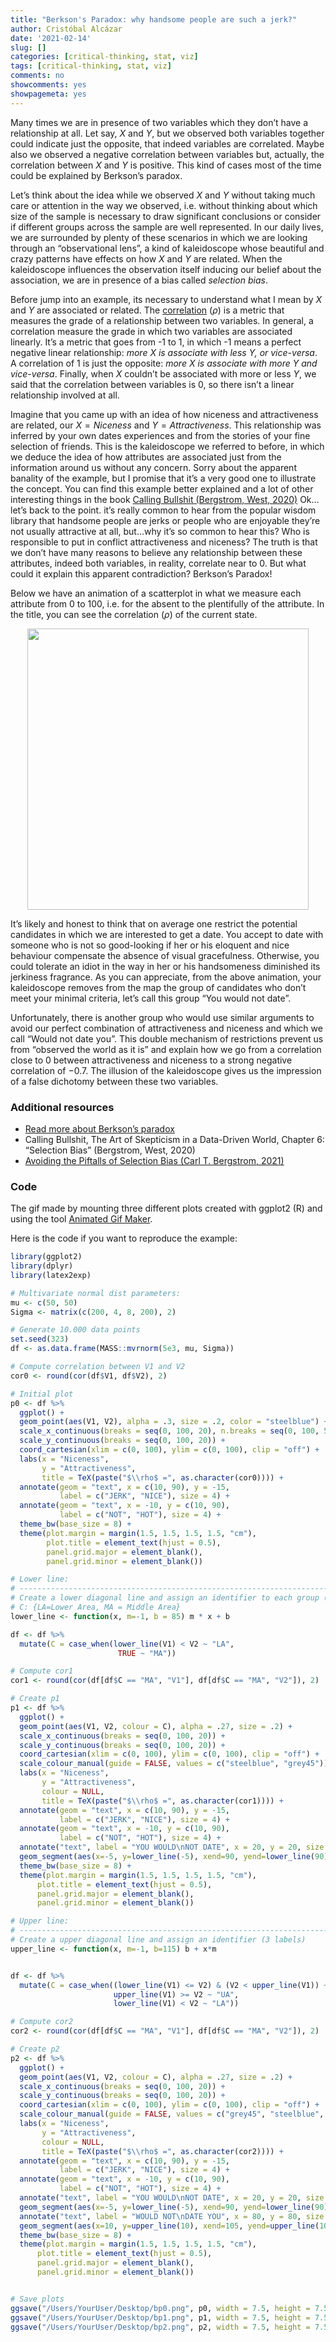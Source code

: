 ```yaml
---
title: "Berkson's Paradox: why handsome people are such a jerk?"
author: Cristóbal Alcázar
date: '2021-02-14'
slug: []
categories: [critical-thinking, stat, viz]
tags: [critical-thinking, stat, viz]
comments: no
showcomments: yes
showpagemeta: yes
---
```


Many times we are in presence of two variables which they don't have a
relationship at all. Let say, $X$ and $Y$, but we observed both
variables together could indicate just the opposite, that indeed variables are
correlated. Maybe also we observed a negative correlation
between variables but, actually, the correlation between $X$ and $Y$ is positive.
This kind of cases most of the time could be explained by Berkson's paradox.

Let's think about the idea while we observed $X$ and $Y$ without taking much care or
attention in the way we observed, i.e. without thinking about which size of the
sample is necessary to draw significant conclusions or consider if different
groups across the sample are well represented. In our daily lives, we are
surrounded by plenty of these scenarios in which we are looking through an
"observational lens", a kind of kaleidoscope whose beautiful and crazy patterns
have effects on how $X$ and $Y$ are related. When the kaleidoscope influences
the observation itself inducing our belief about the association, we are in 
presence of a bias called *selection bias*.

Before jump into an example, its necessary to understand what I mean by $X$ and
$Y$ are associated or related. The
[correlation](https://brilliant.org/wiki/correlation/){target="_blank"} ($\rho$)
is a metric that measures the grade of a relationship between two variables. In
general, a correlation measure the grade in which two variables are associated
linearly. It's a metric that
goes from -1 to 1, in which -1 means a perfect negative linear relationship: *more*
$X$ *is associate with less* $Y$*, or vice-versa*. A correlation of 1 is just the 
opposite: *more* $X$ *is associate with more* $Y$ *and vice-versa*. Finally, when $X$ 
couldn't be associated with more or less $Y$, we said that the correlation
between variables is 0, so there isn't a linear relationship involved at all.

Imagine that you came up with an idea of how niceness and attractiveness are related, our $X=Niceness$ and $Y=Attractiveness$. This relationship was inferred
by your own dates experiences and from the stories of your fine selection of
friends. This is the kaleidoscope we referred to before, in which we deduce the idea of how attributes are associated just from the information around us without any concern.
Sorry about the apparent banality of the example, but I promise that it's a
very good one to illustrate the concept.
You can find this example better explained and a lot of other interesting things
in the book <a href="https://www.goodreads.com/book/show/48889983-calling-bullshit" target="_blank">Calling Bullshit (Bergstrom, West, 2020)</a>
Ok...let's back to the point. it’s really common to hear from the popular wisdom
library that handsome people are jerks or people who are enjoyable they're not
usually attractive at all, but...why it’s so common to hear this?  Who is
responsible to put in conflict attractiveness and niceness? The truth is that we
don't have many reasons to believe any relationship between these attributes,
indeed both variables, in reality, correlate near to 0. But what could it
explain this apparent contradiction? Berkson's Paradox!

Below we have an animation of a scatterplot in what we measure each attribute
from 0 to 100, i.e. for the absent to the plentifully of the attribute.
In the title, you can see the correlation ($\rho$) of the current state.

<center>
<img src="img/berksonParadox.gif" width="450" height="450" />
</center>

It's likely and honest to think that on average one restrict the potential
candidates in which we are interested to get a date. You accept to date with
someone who is not so good-looking if her or his eloquent and nice behaviour 
compensate the absence of visual gracefulness. Otherwise, you could tolerate an
idiot in the way in her or his handsomeness diminished its jerkiness fragrance.
As you can appreciate, from the above animation, your kaleidoscope removes from
the map the group of candidates who don't meet your minimal criteria, let's call
this group "You would not date". 

Unfortunately, there is another group who would use similar arguments to avoid
our perfect combination of attractiveness and niceness and which we call "Would
not date you". This double mechanism of restrictions prevent us from
"observed the world as it is" and explain how we go from a correlation close
to $0$ between attractiveness and niceness to a strong negative correlation of 
$-0.7$. The illusion of the kaleidoscope gives us the impression of a
false dichotomy between these two variables.



### Additional resources

- [Read more about Berkson's paradox](https://brilliant.org/wiki/berksons-paradox/){target="_blank"}
- Calling Bullshit, The Art of Skepticism in a Data-Driven World, Chapter 6: "Selection Bias" (Bergstrom, West, 2020)
- [Avoiding the Piftalls of Selection Bias (Carl T. Bergstrom, 2021)](https://www.youtube.com/watch?v=eSVg_DqPkNM){target="_blank"}


### Code

The gif made by mounting three different plots created with ggplot2 (R) and using
the tool [Animated Gif Maker](https://ezgif.com/maker).

Here is the code if you want to reproduce the example:

```r
library(ggplot2)
library(dplyr)
library(latex2exp)

# Multivariate normal dist parameters:
mu <- c(50, 50)
Sigma <- matrix(c(200, 4, 8, 200), 2)

# Generate 10.000 data points
set.seed(323)
df <- as.data.frame(MASS::mvrnorm(5e3, mu, Sigma))

# Compute correlation between V1 and V2
cor0 <- round(cor(df$V1, df$V2), 2)

# Initial plot
p0 <- df %>% 
  ggplot() +
  geom_point(aes(V1, V2), alpha = .3, size = .2, color = "steelblue") +
  scale_x_continuous(breaks = seq(0, 100, 20), n.breaks = seq(0, 100, 5)) +
  scale_y_continuous(breaks = seq(0, 100, 20)) +
  coord_cartesian(xlim = c(0, 100), ylim = c(0, 100), clip = "off") +  
  labs(x = "Niceness",
       y = "Attractiveness",
       title = TeX(paste("$\\rho$ =", as.character(cor0)))) +
  annotate(geom = "text", x = c(10, 90), y = -15,
           label = c("JERK", "NICE"), size = 4) +
  annotate(geom = "text", x = -10, y = c(10, 90),
           label = c("NOT", "HOT"), size = 4) +
  theme_bw(base_size = 8) +
  theme(plot.margin = margin(1.5, 1.5, 1.5, 1.5, "cm"),
        plot.title = element_text(hjust = 0.5),
        panel.grid.major = element_blank(),
        panel.grid.minor = element_blank())

# Lower line:
# ------------------------------------------------------------------------------
# Create a lower diagonal line and assign an identifier to each group (2 labels)
# C: {LA=Lower Area, MA = Middle Area}
lower_line <- function(x, m=-1, b = 85) m * x + b

df <- df %>% 
  mutate(C = case_when(lower_line(V1) < V2 ~ "LA",
                        TRUE ~ "MA")) 

# Compute cor1
cor1 <- round(cor(df[df$C == "MA", "V1"], df[df$C == "MA", "V2"]), 2)

# Create p1
p1 <- df %>% 
  ggplot() +
  geom_point(aes(V1, V2, colour = C), alpha = .27, size = .2) +
  scale_x_continuous(breaks = seq(0, 100, 20)) +
  scale_y_continuous(breaks = seq(0, 100, 20)) +
  coord_cartesian(xlim = c(0, 100), ylim = c(0, 100), clip = "off") +
  scale_colour_manual(guide = FALSE, values = c("steelblue", "grey45")) +
  labs(x = "Niceness",
       y = "Attractiveness",
       colour = NULL,
       title = TeX(paste("$\\rho$ =", as.character(cor1)))) +
  annotate(geom = "text", x = c(10, 90), y = -15,
           label = c("JERK", "NICE"), size = 4) +
  annotate(geom = "text", x = -10, y = c(10, 90),
           label = c("NOT", "HOT"), size = 4) +
  annotate("text", label = "YOU WOULD\nNOT DATE", x = 20, y = 20, size = 3.5) + 
  geom_segment(aes(x=-5, y=lower_line(-5), xend=90, yend=lower_line(90))) +
  theme_bw(base_size = 8) + 
  theme(plot.margin = margin(1.5, 1.5, 1.5, 1.5, "cm"),
      plot.title = element_text(hjust = 0.5),
      panel.grid.major = element_blank(),
      panel.grid.minor = element_blank())

# Upper line:
# ------------------------------------------------------------------------------
# Create a upper diagonal line and assign an identifier (3 labels)
upper_line <- function(x, m=-1, b=115) b + x*m


df <- df %>% 
  mutate(C = case_when((lower_line(V1) <= V2) & (V2 < upper_line(V1)) ~ "MA",
                       upper_line(V1) >= V2 ~ "UA",
                       lower_line(V1) < V2 ~ "LA"))

# Compute cor2
cor2 <- round(cor(df[df$C == "MA", "V1"], df[df$C == "MA", "V2"]), 2)

# Create p2
p2 <- df %>% 
  ggplot() +
  geom_point(aes(V1, V2, colour = C), alpha = .27, size = .2) +
  scale_x_continuous(breaks = seq(0, 100, 20)) +
  scale_y_continuous(breaks = seq(0, 100, 20)) +
  coord_cartesian(xlim = c(0, 100), ylim = c(0, 100), clip = "off") +
  scale_colour_manual(guide = FALSE, values = c("grey45", "steelblue", "grey45")) +
  labs(x = "Niceness",
       y = "Attractiveness",
       colour = NULL,
       title = TeX(paste("$\\rho$ =", as.character(cor2)))) +
  annotate(geom = "text", x = c(10, 90), y = -15,
           label = c("JERK", "NICE"), size = 4) +
  annotate(geom = "text", x = -10, y = c(10, 90),
           label = c("NOT", "HOT"), size = 4) +
  annotate("text", label = "YOU WOULD\nNOT DATE", x = 20, y = 20, size = 3.5) + 
  geom_segment(aes(x=-5, y=lower_line(-5), xend=90, yend=lower_line(90))) +
  annotate("text", label = "WOULD NOT\nDATE YOU", x = 80, y = 80, size = 3.5) + 
  geom_segment(aes(x=10, y=upper_line(10), xend=105, yend=upper_line(105))) +
  theme_bw(base_size = 8) +
  theme(plot.margin = margin(1.5, 1.5, 1.5, 1.5, "cm"),
      plot.title = element_text(hjust = 0.5),
      panel.grid.major = element_blank(),
      panel.grid.minor = element_blank())


# Save plots
ggsave("/Users/YourUser/Desktop/bp0.png", p0, width = 7.5, height = 7.5, dpi = "retina")
ggsave("/Users/YourUser/Desktop/bp1.png", p1, width = 7.5, height = 7.5, dpi = "retina")
ggsave("/Users/YourUser/Desktop/bp2.png", p2, width = 7.5, height = 7.5, dpi = "retina")
```


